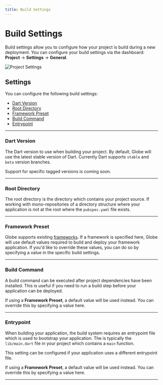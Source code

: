 ```yaml
---
title: Build Settings
---
```


# Build Settings

Build settings allow you to configure how your project is build during a new deployment. You can configure your build settings via the dashboard: **Project** -> **Settings** -> **General**.

![Project Settings](/assets/project-settings.png)

## Settings

You can configure the following build settings:

- [Dart Version](#dart-version)
- [Root Directory](#root-directory)
- [Framework Preset](#framework-preset)
- [Build Command](#build-command)
- [Entrypoint](#entrypoint)

---

### Dart Version

The Dart version to use when building your project. By default, Globe will use the latest stable version of Dart. Currently Dart supports `stable` and `beta` version branches.

Support for specific tagged versions is coming soon.

---

### Root Directory

The root directory is the directory which contains your project source. If working with mono-repositories of a directory structure where your application is not at the root where the `pubspec.yaml` file exists.

---

### Framework Preset

Globe supports existing [frameworks](/docs/frameworks). If a framework is specified here, Globe will use default values required to build and deploy your framework application. If you'd like to override these values, you can do so by specifying a value in the specific build settings.

---

### Build Command

A build command can be executed after project dependencies have been installed. This is useful if you need to run a build step before your application can be deployed.

If using a **Framework Preset**, a default value will be used instead. You can override this by specifying a value here.

---

### Entrypoint

When building your application, the build system requires an entrypoint file which is used to bootstrap your application. The is typically the `lib/main.dart` file in your project
which contains a `main` function.

This setting can be configured if your application uses a different entrypoint file.

If using a **Framework Preset**, a default value will be used instead. You can override this by specifying a value here.

---
